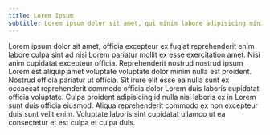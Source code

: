 ```yaml
---
title: Lorem Ipsum
subtitle: Lorem ipsum dolor sit amet, qui minim labore adipisicing minim sint cillum sint consectetur cupidatat. 
---
```


Lorem ipsum dolor sit amet, officia excepteur ex fugiat reprehenderit enim labore culpa sint ad nisi Lorem pariatur mollit ex esse exercitation amet. Nisi anim cupidatat excepteur officia. 
Reprehenderit nostrud nostrud ipsum Lorem est aliquip amet voluptate voluptate dolor minim nulla est proident. Nostrud officia pariatur ut officia. 
Sit irure elit esse ea nulla sunt ex occaecat reprehenderit commodo officia dolor Lorem duis laboris cupidatat officia voluptate. Culpa proident adipisicing id nulla nisi laboris ex in Lorem sunt duis officia eiusmod. 
Aliqua reprehenderit commodo ex non excepteur duis sunt velit enim. Voluptate laboris sint cupidatat ullamco ut ea consectetur et est culpa et culpa duis.



